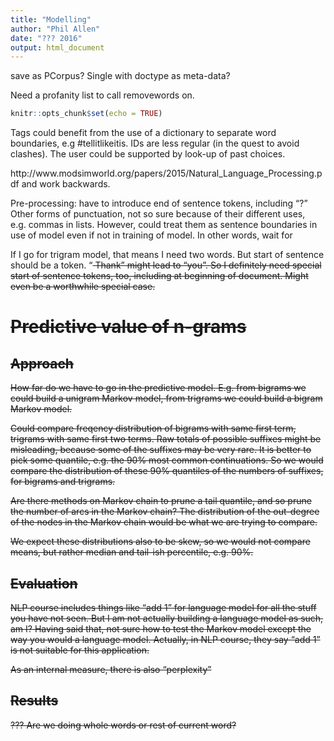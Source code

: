 ```yaml
---
title: "Modelling"
author: "Phil Allen"
date: "??? 2016"
output: html_document
---
```


save as PCorpus? Single with doctype as meta-data?

Need a profanity list to call removewords on.

```r
knitr::opts_chunk$set(echo = TRUE)
```

Tags could benefit from the use of a dictionary to separate word boundaries, e.g #tellitlikeitis. IDs are less regular (in the quest to avoid clashes). The user could be supported by look-up of past choices.

http://www.modsimworld.org/papers/2015/Natural_Language_Processing.pdf and work backwards.

Pre-processing: have to introduce end of sentence tokens, including "?" Other forms of punctuation, not so sure because of their different uses, e.g. commas in lists. However, could treat them as sentence boundaries in use of model even if not in training of model. In other words, wait for 

If I go for trigram model, that means I need two words. But start of sentence should be a token. "<s> Thank" might lead to "you". So I definitely need special start of sentence tokens, too, including at beginning of document. Might even be a worthwhile special case.



# Predictive value of n-grams

## Approach

How far do we have to go in the predictive model. E.g. from bigrams we could build a unigram Markov model, from trigrams we could build a bigram Markov model.

Could compare freqency distribution of bigrams with same first term, trigrams with same first two terms. Raw totals of possible suffixes might be misleading, because some of the suffixes may be very rare. It is better to pick some quantile, e.g. the 90% most common continuations. So we would compare the distribution of these 90% quantiles of the numbers of suffixes, for bigrams and trigrams.

Are there methods on Markov chain to prune a tail quantile, and so prune the number of arcs in the Markov chain? The distribution of the out-degree of the nodes in the Markov chain would be what we are trying to compare.

We expect these distributions also to be skew, so we would not compare means, but rather median and tail-ish percentile, e.g. 90%.

## Evaluation

NLP course includes things like "add 1" for language model for all the stuff you have not seen. But I am not actually building a language model as such, am I? Having said that, not sure how to test the Markov model except the way you would a language model. Actually, in NLP course, they say "add 1" is not suitable for this application.

As an internal measure, there is also "perplexity"

## Results




??? Are we doing whole words or rest of current word?



